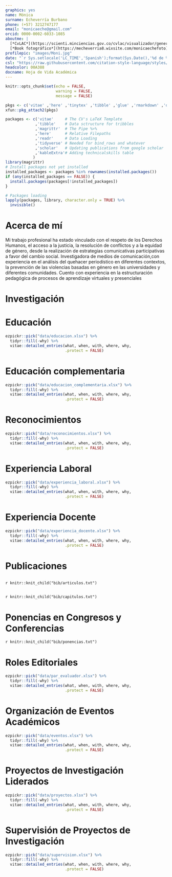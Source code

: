 ```yaml
---
graphics: yes
name: Mónica
surname: Echeverría Burbano
phone: (+57) 3212747177
email: "monicaeche@gmail.com"
orcid: 0000-0002-6033-1085
aboutme: |
  [*CvLAC*](https://scienti.minciencias.gov.co/cvlac/visualizador/generarCurriculoCv.do?cod_rh=0001636025) • 
  [*Book fotográfico*](https://mecheverria8.wixsite.com/monicaechefoto)
profilepic: "images/Moni.jpg"
date: "`r Sys.setlocale('LC_TIME','Spanish');format(Sys.Date(),'%d de %B de %Y')`"
csl: "https://raw.githubusercontent.com/citation-style-language/styles/master/apa-cv.csl"
headcolor: 00A388
docname: Hoja de Vida Académica
---
```


```r
knitr::opts_chunk$set(echo = FALSE,
                      warning = FALSE,
                      message = FALSE)

pkgs <- c('vitae' ,'here' ,'tinytex' ,'tibble' ,'glue' ,'rmarkdown' ,'dplyr', 'readr' ,'yaml')
xfun::pkg_attach2(pkgs)

packages <- c('vitae'     # The CV's LaTeX Template
             ,'tibble'    # Data sctructure for tribbles
             ,'magrittr'  # The Pipe %>%
             ,'here'      # Relative Filepaths
             ,'readr'     # Data Loading
             ,'tidyverse' # Needed for bind_rows and whatever
             ,'scholar'   # Updating publications from google scholar
             ,'kableExtra'# Adding technicalskills table
            )
library(magrittr)
# Install packages not yet installed
installed_packages <- packages %in% rownames(installed.packages())
if (any(installed_packages == FALSE)) {
  install.packages(packages[!installed_packages])
}

# Packages loading
lapply(packages, library, character.only = TRUE) %>%
  invisible()
```

# Acerca de mí

Mi trabajo profesional ha estado vinculado con el respeto de los Derechos Humanos, el acceso a la justicia, la resolución de conflictos y a la equidad de género, desde la realización de estrategias comunicativas participativas a favor del cambio social. Investigadora de medios de comunicación,con experiencia en el análisis del quehacer periodístico en diferentes contextos, la prevención de las violencias basadas en género en las universidades y diferentes comunidades. Cuento con experiencia en la estructuración pedagógica de procesos de aprendizaje virtuales y presenciales

# Investigación

\begin{cvskills}
  \cvskill
    {Líneas de Investigación}
    {Comunicación estratégica en organizaciones y movimientos sociales • Género • Interseccionalidad \newline
    Comunicación con enfoque de derechos humanos • Análisis de medios}
\end{cvskills}
# Educación

```r
ezpickr::pick("data/educacion.xlsx") %>%
  tidyr::fill(-why) %>%
  vitae::detailed_entries(what, when, with, where, why,
                          .protect = FALSE)
```

# Educación complementaria

```r
ezpickr::pick("data/educacion_complementaria.xlsx") %>%
  tidyr::fill(-why) %>%
  vitae::detailed_entries(what, when, with, where, why,
                          .protect = FALSE)
```

# Reconocimientos

```r
ezpickr::pick("data/reconocimientos.xlsx") %>%
  tidyr::fill(-why) %>%
  vitae::detailed_entries(what, when, with, where, why,
                          .protect = FALSE)
```

# Experiencia Laboral

```r
ezpickr::pick("data/experiencia_laboral.xlsx") %>%
  tidyr::fill(-why) %>%
  vitae::detailed_entries(what, when, with, where, why,
                          .protect = FALSE)
```

# Experiencia Docente

```r
ezpickr::pick("data/experiencia_docente.xlsx") %>%
  tidyr::fill(-why) %>%
  vitae::detailed_entries(what, when, with, where, why,
                          .protect = FALSE)
```

# Publicaciones

## \textbf{Artículos}

\begingroup
\setlength{\parindent}{-0.5in}
\setlength{\leftskip}{0.5in}

`r knitr::knit_child("bib/articulos.txt")`

\endgroup

## \textbf{Capítulos de Libro}

\begingroup
\setlength{\parindent}{-0.5in}
\setlength{\leftskip}{0.5in}

`r knitr::knit_child("bib/capitulos.txt")`

\endgroup

# Ponencias en Congresos y Conferencias

\begingroup
\setlength{\parindent}{-0.5in}
\setlength{\leftskip}{0.5in}

`r knitr::knit_child("bib/ponencias.txt")`

\endgroup

# Roles Editoriales

```r
ezpickr::pick("data/par_evaluador.xlsx") %>%
  tidyr::fill(-why) %>%
  vitae::detailed_entries(what, when, with, where, why,
                          .protect = FALSE)
```

# Organización de Eventos Académicos

```r
ezpickr::pick("data/eventos.xlsx") %>%
  tidyr::fill(-why) %>%
  vitae::detailed_entries(what, when, with, where, why,
                          .protect = FALSE)
```

# Proyectos de Investigación Liderados

```r
ezpickr::pick("data/proyectos.xlsx") %>%
  tidyr::fill(-why) %>%
  vitae::detailed_entries(what, when, with, where, why,
                          .protect = FALSE)
```

# Supervisión de Proyectos de Investigación

```r
ezpickr::pick("data/supervision.xlsx") %>%
  tidyr::fill(-why) %>%
  vitae::detailed_entries(what, when, with, where, why,
                          .protect = FALSE)
```